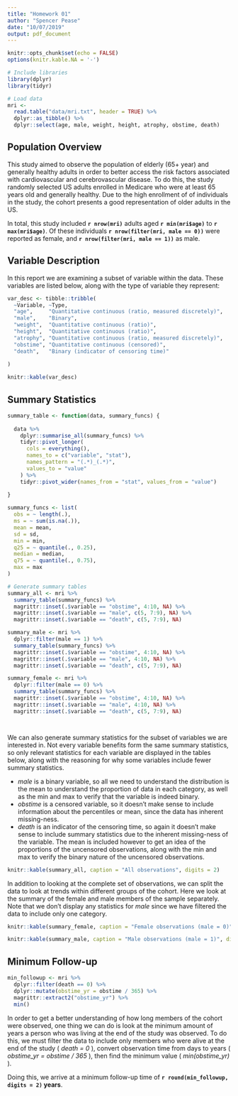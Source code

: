 ```yaml
---
title: "Homework 01"
author: "Spencer Pease"
date: "10/07/2019"
output: pdf_document
---
```


```r
knitr::opts_chunk$set(echo = FALSE)
options(knitr.kable.NA = '-')

# Include libraries
library(dplyr)
library(tidyr)

# Load data
mri <- 
  read.table("data/mri.txt", header = TRUE) %>% 
  dplyr::as_tibble() %>% 
  dplyr::select(age, male, weight, height, atrophy, obstime, death)

```


## Population Overview

This study aimed to observe the population of elderly (65+ year) and generally
healthy adults in order to better access the risk factors associated with
cardiovascular and cerebrovascular disease. To do this, the study randomly 
selected US adults enrolled in Medicare who were at least 65 years old and 
generally healthy. Due to the high enrollment of of individuals in the study, 
the cohort presents a good representation of older adults in the US.

In total, this study included **`r nrow(mri)`** adults aged **`r min(mri$age)`** 
to **`r max(mri$age)`**. Of these individuals 
**`r nrow(filter(mri, male == 0))`** were reported as female, and 
**`r nrow(filter(mri, male == 1))`** as male.


## Variable Description

In this report we are examining a subset of variable within the data. These
variables are listed below, along with the type of variable they represent:

```r

var_desc <- tibble::tribble(
  ~Variable, ~Type,
  "age",     "Quantitative continuous (ratio, measured discretely)",
  "male",    "Binary",
  "weight",  "Quantitative continuous (ratio)",
  "height",  "Quantitative continuous (ratio)",
  "atrophy", "Quantitative continuous (ratio, measured discretely)",
  "obstime", "Quantitative continuous (censored)",
  "death",   "Binary (indicator of censoring time)"
  
)

knitr::kable(var_desc)

```


## Summary Statistics

```r

summary_table <- function(data, summary_funcs) {
  
  data %>%
    dplyr::summarise_all(summary_funcs) %>%
    tidyr::pivot_longer(
      cols = everything(),
      names_to = c("variable", "stat"),
      names_pattern = "(.*)_(.*)",
      values_to = "value"
    ) %>%
    tidyr::pivot_wider(names_from = "stat", values_from = "value")
  
}

summary_funcs <- list(
  obs = ~ length(.),
  ms = ~ sum(is.na(.)),
  mean = mean,
  sd = sd,
  min = min,
  q25 = ~ quantile(., 0.25),
  median = median,
  q75 = ~ quantile(., 0.75),
  max = max
)

# Generate summary tables
summary_all <- mri %>%
  summary_table(summary_funcs) %>% 
  magrittr::inset(.$variable == "obstime", 4:10, NA) %>% 
  magrittr::inset(.$variable == "male", c(5, 7:9), NA) %>% 
  magrittr::inset(.$variable == "death", c(5, 7:9), NA)

summary_male <- mri %>%
  dplyr::filter(male == 1) %>%
  summary_table(summary_funcs) %>% 
  magrittr::inset(.$variable == "obstime", 4:10, NA) %>% 
  magrittr::inset(.$variable == "male", 4:10, NA) %>% 
  magrittr::inset(.$variable == "death", c(5, 7:9), NA)

summary_female <- mri %>%
  dplyr::filter(male == 0) %>%
  summary_table(summary_funcs) %>% 
  magrittr::inset(.$variable == "obstime", 4:10, NA) %>% 
  magrittr::inset(.$variable == "male", 4:10, NA) %>% 
  magrittr::inset(.$variable == "death", c(5, 7:9), NA)




```

We can also generate summary statistics for the subset of variables we are
interested in. Not every variable benefits form the same summary statistics, so
only relevant statistics for each variable are displayed in the tables below,
along with the reasoning for why some variables include fewer summary 
statistics.

 - _male_ is a binary variable, so all we need to understand the distribution is 
   the mean to understand the proportion of data in each category, as well as
   the min and max to verify that the variable is indeed binary.
 - _obstime_ is a censored variable, so it doesn't make sense to
   include information about the percentiles or mean, since the data has inherent
   missing-ness.
 - _death_ is an indicator of the censoring time, so again it doesn't make sense
   to include summary statistics due to the inherent missing-ness of the
   variable. The mean is included however to get an idea of the proportions of
   the uncensored observations, along with the min and max to verify the binary
   nature of the uncensored observations.

```r
knitr::kable(summary_all, caption = "All observations", digits = 2)
```

In addition to looking at the complete set of observations, we can split the 
data to look at trends within different groups of the cohort. Here we look at
the summary of the female and male members of the sample separately. Note that
we don't display any statistics for _male_ since we have filtered the data to
include only one category.

```r
knitr::kable(summary_female, caption = "Female observations (male = 0)", digits = 2)
```

```r
knitr::kable(summary_male, caption = "Male observations (male = 1)", digits = 2)
```


## Minimum Follow-up

```r

min_followup <- mri %>% 
  dplyr::filter(death == 0) %>% 
  dplyr::mutate(obstime_yr = obstime / 365) %>%
  magrittr::extract2("obstime_yr") %>% 
  min()

```

In order to get a better understanding of how long members of the cohort were
observed, one thing we can do is look at the minimum amount of years a person
who was living at the end of the study was observed. To do this, we must filter
the data to include only members who were alive at the end of the study 
( _death = 0_ ), convert observation time from days to years 
( _obstime_yr = obstime / 365_ ), then find the minimum value 
( _min(obstime_yr)_ ). 

Doing this, we arrive at a minimum follow-up time of 
**`r round(min_followup, digits = 2)` years**.


